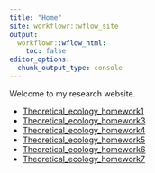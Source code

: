---
title: "Home"
site: workflowr::wflow_site
output:
  workflowr::wflow_html:
    toc: false
editor_options:
  chunk_output_type: console
---

Welcome to my research website.

* [Theoretical_ecology_homework1](Homework1.html)
* [Theoretical_ecology_homework3](Homework3.html)
* [Theoretical_ecology_homework4](Homework4.html)
* [Theoretical_ecology_homework5](Homework5.html)
* [Theoretical_ecology_homework6](Homework6.html)
* [Theoretical_ecology_homework7](Homework7.html)
